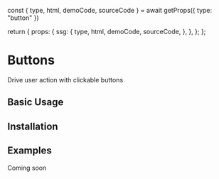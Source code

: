 
  const { type, html, demoCode, sourceCode } = await getProps({
    type: "button"
  }) 

  return {
    props: {
      ssg: {
        type,
        html,
        demoCode,
        sourceCode,
      },
    },
  };
};

# Buttons

Drive user action with clickable buttons

## Basic Usage

<BasicUsage />

## Installation

<Installation cli="button" />

## Examples

Coming soon
